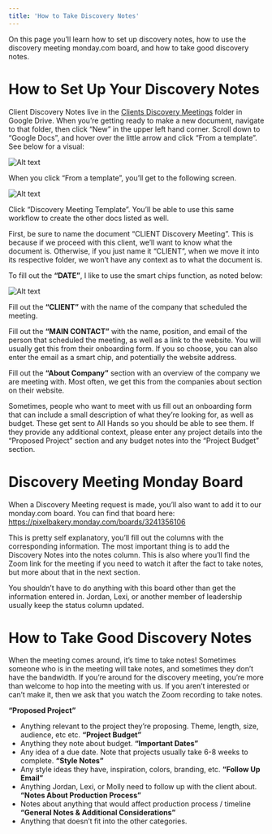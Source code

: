 ```yaml
---
title: 'How to Take Discovery Notes'
---
```


On this page you’ll learn how to set up discovery notes, how to use the discovery meeting monday.com board, and how to take good discovery notes.

# How to Set Up Your Discovery Notes

Client Discovery Notes live in the [Clients Discovery Meetings](https://drive.google.com/drive/folders/1ZeT095TtkcTSKNowk1uipfOtr7U5KJtr?usp=sharing) folder in Google Drive. When you’re getting ready to make a new document, navigate to that folder, then click “New” in the upper left hand corner. Scroll down to “Google Docs”, and hover over the little arrow and click “From a template”. See below for a visual:

![Alt text](/img/template-google-docs.png 'title')

When you click “From a template”, you’ll get to the following screen.

![Alt text](/img/template-options.png 'title')

Click “Discovery Meeting Template”. You’ll be able to use this same workflow to create the other docs listed as well.

First, be sure to name the document “CLIENT Discovery Meeting”. This is because if we proceed with this client, we’ll want to know what the document is. Otherwise, if you just name it “CLIENT”, when we move it into its respective folder, we won’t have any context as to what the document is.

To fill out the **“DATE”**, I like to use the smart chips function, as noted below: 

![Alt text](/img/smart-chip.png 'title')

Fill out the **“CLIENT”** with the name of the company that scheduled the meeting.

Fill out the **“MAIN CONTACT”** with the name, position, and email of the person that scheduled the meeting, as well as a link to the website. You will usually get this from their onboarding form. If you so choose, you can also enter the email as a smart chip, and potentially the website address.

Fill out the **“About Company”** section with an overview of the company we are meeting with. Most often, we get this from the companies about section on their website.

Sometimes, people who want to meet with us fill out an onboarding form that can include a small description of what they’re looking for, as well as budget. These get sent to All Hands so you should be able to see them. If they provide any additional context, please enter any project details into the “Proposed Project” section and any budget notes into the “Project Budget” section.

# Discovery Meeting Monday Board

When a Discovery Meeting request is made, you’ll also want to add it to our monday.com board. You can find that board here: https://pixelbakery.monday.com/boards/3241356106

This is pretty self explanatory, you’ll fill out the columns with the corresponding information. The most important thing is to add the Discovery Notes into the notes column. This is also where you’ll find the Zoom link for the meeting if you need to watch it after the fact to take notes, but more about that in the next section.

You shouldn’t have to do anything with this board other than get the information entered in. Jordan, Lexi, or another member of leadership usually keep the status column updated.

# How to Take Good Discovery Notes

When the meeting comes around, it’s time to take notes! Sometimes someone who is in the meeting will take notes, and sometimes they don’t have the bandwidth. If you’re around for the discovery meeting, you’re more than welcome to hop into the meeting with us. If you aren’t interested or can’t make it, then we ask that you watch the Zoom recording to take notes.

**“Proposed Project”**
- Anything relevant to the project they’re proposing. Theme, length, size, audience, etc etc.
**“Project Budget”**
- Anything they note about budget.
**“Important Dates”**
- Any idea of a due date. Note that projects usually take 6-8 weeks to complete.
**“Style Notes”**
- Any style ideas they have, inspiration, colors, branding, etc.
**“Follow Up Email”**
- Anything Jordan, Lexi, or Molly need to follow up with the client about.
**“Notes About Production Process”**
- Notes about anything that would affect production process / timeline
**“General Notes & Additional Considerations”**
- Anything that doesn’t fit into the other categories.